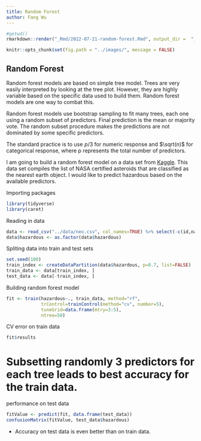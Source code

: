 ```yaml
---
title: Random Forest
author: Fang Wu
---
```


```r
#getwd()
rmarkdown::render("_Rmd/2022-07-21-random-forest.Rmd", output_dir =  "_posts/", output_format = "github_document", output_options = list(html_preview=FALSE))
```

```r
knitr::opts_chunk$set(fig.path = "../images/", message = FALSE)
```

## Random Forest

Random forest models are based on simple tree model. Trees are very easily interpreted by looking at the tree plot. However, they are highly variable based on the specific data used to build them. Random forest models are one way to combat this.

Random forest models use bootstrap sampling to fit many trees, each one using a random subset of predictors. Final prediction is the mean or majority vote. The random subset procedure makes the predictions are not dominated by some specific predictors.

The standard practice is to use $p/3$ for numeric response and $\sqrt(n)$ for categorical response, where p represents the total number of predictors. 

I am going to build a random forest model on a data set from [Kaggle](https://www.kaggle.com/datasets/sameepvani/nasa-nearest-earth-objects). This data set compiles the list of NASA certified asteroids that are classified as the nearest earth object. I would like to predict hazardous based on the available predictors.

Importing packages

```r
library(tidyverse)
library(caret)
```

Reading in data

```r
data <- read_csv("../data/neo.csv", col_names=TRUE) %>% select(-c(id,name, orbiting_body))
data$hazardous <- as.factor(data$hazardous)
```

Spliting data into train and test sets

```r
set.seed(100)
train_index <- createDataPartition(data$hazardous, p=0.7, list=FALSE)
train_data <- data[train_index, ]
test_data <- data[-train_index, ]
```

Building random forest model

```r
fit <- train(hazardous~., train_data, method="rf",
             trControl=trainControl(method="cv", number=5),
             tuneGrid=data.frame(mtry=3:5),
             ntree=50)
```

CV error on train data

```r
fit$results
```

# Subsetting randomly 3 predictors for each tree leads to best accuracy for the train data.

performance on test data

```r
fitValue <- predict(fit, data.frame(test_data))
confusionMatrix(fitValue, test_data$hazardous)
```

* Accuracy on test data is even better than on train data. 